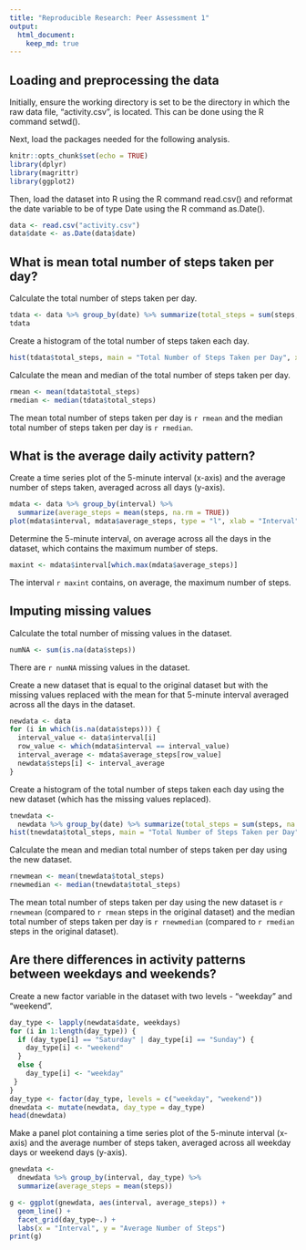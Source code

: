 ```yaml
---
title: "Reproducible Research: Peer Assessment 1"
output: 
  html_document:
    keep_md: true
---
```


## Loading and preprocessing the data

Initially, ensure the working directory is set to be the directory in which the raw data
file, "activity.csv", is located. This can be done using the R command setwd().

Next, load the packages needed for the following analysis.
``` r
knitr::opts_chunk$set(echo = TRUE)
library(dplyr)
library(magrittr)
library(ggplot2)
```

Then, load the dataset into R using the R command read.csv() and reformat the date variable to be of type Date using the R command as.Date().
```r
data <- read.csv("activity.csv")
data$date <- as.Date(data$date)
```

## What is mean total number of steps taken per day?

Calculate the total number of steps taken per day.
``` r
tdata <- data %>% group_by(date) %>% summarize(total_steps = sum(steps, na.rm = TRUE)) 
tdata
```

Create a histogram of the total number of steps taken each day.
```r
hist(tdata$total_steps, main = "Total Number of Steps Taken per Day", xlab = "Total Steps")
```

Calculate the mean and median of the total number of steps taken per day.
``` r
rmean <- mean(tdata$total_steps)
rmedian <- median(tdata$total_steps)
```
The mean total number of steps taken per day is `r rmean` and the median total number of steps taken per day is `r rmedian`.

## What is the average daily activity pattern?

Create a time series plot of the 5-minute interval (x-axis) and the average number of steps taken, averaged across all days (y-axis).
``` r
mdata <- data %>% group_by(interval) %>% 
  summarize(average_steps = mean(steps, na.rm = TRUE))
plot(mdata$interval, mdata$average_steps, type = "l", xlab = "Interval", ylab = "Average Number of Steps",main = "Average Daily Activity Patterns")
```

Determine the 5-minute interval, on average across all the days in the dataset, which contains the maximum number of steps.
```r
maxint <- mdata$interval[which.max(mdata$average_steps)]
```
The interval `r maxint` contains, on average, the maximum number of steps.

## Imputing missing values

Calculate the total number of missing values in the dataset.
``` r
numNA <- sum(is.na(data$steps))
```
There are `r numNA` missing values in the dataset.

Create a new dataset that is equal to the original dataset but with the missing values replaced with the mean for that 5-minute interval averaged across all the days in the dataset.
``` r
newdata <- data
for (i in which(is.na(data$steps))) {
  interval_value <- data$interval[i]
  row_value <- which(mdata$interval == interval_value)
  interval_average <- mdata$average_steps[row_value]
  newdata$steps[i] <- interval_average
}
```

Create a histogram of the total number of steps taken each day using the new dataset (which has the missing values replaced).
``` r
tnewdata <- 
  newdata %>% group_by(date) %>% summarize(total_steps = sum(steps, na.rm = TRUE))
hist(tnewdata$total_steps, main = "Total Number of Steps Taken per Day", xlab = "Total Steps")

```

Calculate the mean and median total number of steps taken per day using the new dataset.
``` r
rnewmean <- mean(tnewdata$total_steps)
rnewmedian <- median(tnewdata$total_steps)
```
The mean total number of steps taken per day using the new dataset is `r rnewmean` (compared to `r rmean` steps in the original dataset) and the median total number of steps taken per day is `r rnewmedian` (compared to `r rmedian` steps in the original dataset).

## Are there differences in activity patterns between weekdays and weekends?

Create a new factor variable in the dataset with two levels - "weekday" and "weekend".
``` r
day_type <- lapply(newdata$date, weekdays)
for (i in 1:length(day_type)) {
  if (day_type[i] == "Saturday" | day_type[i] == "Sunday") {
    day_type[i] <- "weekend"
  }
  else {
    day_type[i] <- "weekday"
 }
}
day_type <- factor(day_type, levels = c("weekday", "weekend"))
dnewdata <- mutate(newdata, day_type = day_type)
head(dnewdata)
```

Make a panel plot containing a time series plot of the 5-minute interval (x-axis) and the average number of steps taken, averaged across all weekday days or weekend days (y-axis).
``` r
gnewdata <- 
  dnewdata %>% group_by(interval, day_type) %>%
  summarize(average_steps = mean(steps))

g <- ggplot(gnewdata, aes(interval, average_steps)) + 
  geom_line() + 
  facet_grid(day_type~.) + 
  labs(x = "Interval", y = "Average Number of Steps")
print(g)
```
